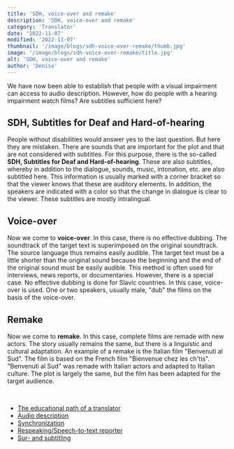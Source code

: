 ```yaml
---
title: 'SDH, voice-over and remake'
description: 'SDH, voice-over and remake'
category: 'Translator'
date: '2022-11-07'
modified: '2022-11-07'
thumbnail: '/image/blogs/sdh-voice-over-remake/thumb.jpg'
image: '/image/blogs/sdh-voice-over-remake/title.jpg'
alt: 'SDH, voice-over and remake'
author: 'Denise'
---
```


We have now been able to establish that people with a visual impairment can access to audio description. However, how do people with a hearing impairment watch films? Are subtitles sufficient here?

## SDH, Subtitles for Deaf and Hard-of-hearing

People without disabilities would answer yes to the last question. But here they are mistaken. There are sounds that are important for the plot and that are not considered with subtitles. For this purpose, there is the so-called **SDH, Subtitles for Deaf and Hard-of-hearing**. These are also subtitles, whereby in addition to the dialogue, sounds, music, intonation, etc. are also subtitled here. This information is usually marked with a corner bracket so that the viewer knows that these are auditory elements. In addition, the speakers are indicated with a color so that the change in dialogue is clear to the viewer. These subtitles are mostly intralingual.

## Voice-over

Now we come to **voice-over**. In this case, there is no effective dubbing. The soundtrack of the target text is superimposed on the original soundtrack. The source language thus remains easily audible. The target text must be a little shorter than the original sound because the beginning and the end of the original sound must be easily audible. This method is often used for interviews, news reports, or documentaries. 
However, there is a special case. No effective dubbing is done for Slavic countries. In this case, voice-over is used. One or two speakers, usually male, "dub" the films on the basis of the voice-over.

## Remake

Now we come to **remake**. In this case, complete films are remade with new actors. The story usually remains the same, but there is a linguistic and cultural adaptation. An example of a remake is the Italian film "Benvenuti al Sud". The film is based on the French film "Bienvenue chez les ch'tis". "Benvenuti al Sud" was remade with Italian actors and adapted to Italian culture. The plot is largely the same, but the film has been adapted for the target audience.



<br />
<Hint title="Related articles" color="#155c66">
  <ul>
    <li><a href="../educational-path-of-a-translator">The educational path of a translator</a></li>
    <li><a href="../audio-description">Audio description</a></li>
    <li><a href="../synchronization">Synchronization</a></li>
    <li><a href="../respeaking">Respeaking/Speech-to-text reporter</a></li>
    <li><a href="../sur-sub-titling">Sur- and subtitling</a></li>
  </ul>
</Hint>